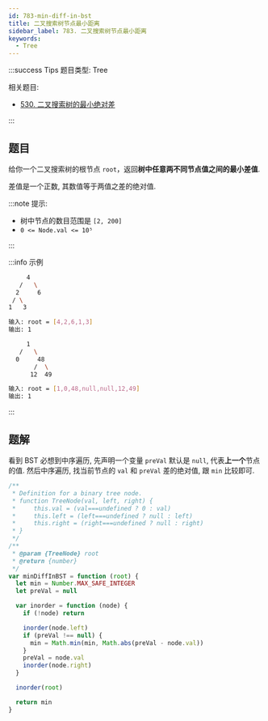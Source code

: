 ```yaml
---
id: 783-min-diff-in-bst
title: 二叉搜索树节点最小距离
sidebar_label: 783. 二叉搜索树节点最小距离
keywords:
  - Tree
---
```


:::success Tips
题目类型: Tree

相关题目:

- [530. 二叉搜索树的最小绝对差](/leetcode/easy/530-get-minimum-difference)

:::

## 题目

给你一个二叉搜索树的根节点 `root`，返回**树中任意两不同节点值之间的最小差值**.

差值是一个正数, 其数值等于两值之差的绝对值.

:::note 提示:

- 树中节点的数目范围是 `[2, 200]`
- `0 <= Node.val <= 10⁵`

:::

:::info 示例

```bash
     4
   /   \
  2     6
 / \
1   3

输入: root = [4,2,6,1,3]
输出: 1
```

```bash
     1
   /   \
  0     48
       /  \
      12  49

输入: root = [1,0,48,null,null,12,49]
输出: 1
```

:::

## 题解

看到 BST 必想到中序遍历, 先声明一个变量 `preVal` 默认是 `null`, 代表**上一个**节点的值. 然后中序遍历, 找当前节点的 `val` 和 `preVal` 差的绝对值, 跟 `min` 比较即可.

```ts
/**
 * Definition for a binary tree node.
 * function TreeNode(val, left, right) {
 *     this.val = (val===undefined ? 0 : val)
 *     this.left = (left===undefined ? null : left)
 *     this.right = (right===undefined ? null : right)
 * }
 */
/**
 * @param {TreeNode} root
 * @return {number}
 */
var minDiffInBST = function (root) {
  let min = Number.MAX_SAFE_INTEGER
  let preVal = null

  var inorder = function (node) {
    if (!node) return

    inorder(node.left)
    if (preVal !== null) {
      min = Math.min(min, Math.abs(preVal - node.val))
    }
    preVal = node.val
    inorder(node.right)
  }

  inorder(root)

  return min
}
```

